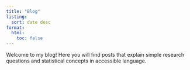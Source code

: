 ```yaml
---
title: "Blog"
listing:
  sort: date desc
format:
  html:
    toc: false
---
```


Welcome to my blog! Here you will find posts that explain simple research questions and statistical concepts in accessible language.